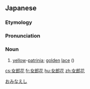==Japanese==
{{ja-kanjitab|yomi=irr||sort=おみなえし}}
{{wikipedia|lang=ja|オミナエシ}}
{{wikipedia|lang=ja|オミナエシ属}}
{{wikipedia|lang=ja|オミナエシ科}}

===Etymology===
{{compound|lang=ja|女郎|花|tr1=jorō|t1=[[prostitute]]|t2=[[flower]]|sort=おみなえし}}
{{rfe|ja}}

===Pronunciation===
{{ja-pron|acc=3|y=i|おみなえし}}

===Noun===
{{ja-noun|おみなえし|オミナエシ|hhira=をみなえし}}

# [[yellow]]-[[Patrinia|patrinia]]; [[golden]] [[lace]] ({{taxlink|Patrinia scabiosifolia|species|noshow=1}})

[[Category:ja:Honeysuckle family plants|おみなえし]]

[[cs:女郎花]]
[[fr:女郎花]]
[[hu:女郎花]]
[[zh:女郎花]]
